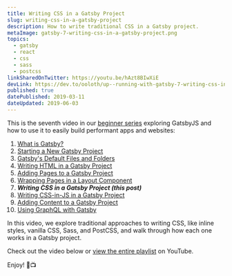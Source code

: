 ```yaml
---
title: Writing CSS in a Gatsby Project
slug: writing-css-in-a-gatsby-project
description: How to write traditional CSS in a Gatsby project.
metaImage: gatsby-7-writing-css-in-a-gatsby-project.png
topics:
  - gatsby
  - react
  - css
  - sass
  - postcss
linkSharedOnTwitter: https://youtu.be/hAzt8BIwXiE
devLink: https://dev.to/ooloth/up--running-with-gatsby-7-writing-css-in-a-gatsby-project-1l3j
published: true
datePublished: 2019-03-11
dateUpdated: 2019-06-03
---
```



This is the seventh video in our [beginner series](https://www.youtube.com/watch?v=jAa1wh5ATm0&list=PLHBEcHVSROXQQhXpNhmiVKKcw72Cc0V-U) exploring GatsbyJS and how to use it to easily build performant apps and websites:

1. [What is Gatsby?](what-is-gatsby)
2. [Starting a New Gatsby Project](starting-a-new-gatsby-project)
3. [Gatsby's Default Files and Folders](gatsbys-default-files-and-folders)
4. [Writing HTML in a Gatsby Project](writing-html-in-a-gatsby-project)
5. [Adding Pages to a Gatsby Project](adding-pages-to-a-gatsby-project)
6. [Wrapping Pages in a Layout Component](wrapping-pages-in-a-layout-component)
7. **_Writing CSS in a Gatsby Project (this post)_**
8. [Writing CSS-in-JS in a Gatsby Project](writing-css-in-js-in-a-gatsby-project)
9. [Adding Content to a Gatsby Project](adding-content-to-a-gatsby-project)
10. [Using GraphQL with Gatsby](using-graphql-with-gatsby)

In this video, we explore traditional approaches to writing CSS, like inline styles, vanilla CSS, Sass, and PostCSS, and walk through how each one works in a Gatsby project.

Check out the video below or [view the entire playlist](https://www.youtube.com/watch?v=jAa1wh5ATm0&list=PLHBEcHVSROXQQhXpNhmiVKKcw72Cc0V-U) on YouTube.

Enjoy! 🎉📺

<VideoEmbed embedURL="https://www.youtube.com/embed/hAzt8BIwXiE" />

